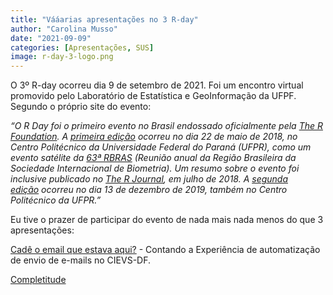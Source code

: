 ```yaml
---
title: "Vááarias apresentações no 3 R-day"
author: "Carolina Musso"
date: "2021-09-09"
categories: [Apresentações, SUS]
image: r-day-3-logo.png
---
```


O 3º R-day ocorreu dia 9 de setembro de 2021. Foi um encontro virtual promovido pelo Laboratório de Estatística e GeoInformação da UFPF. Segundo o próprio site do evento:

*"O R Day foi o primeiro evento no Brasil endossado oficialmente pela [The R Foundation](https://www.r-project.org/foundation). A [primeira edição](http://rday.leg.ufpr.br/rday2018/) ocorreu no dia 22 de maio de 2018, no Centro Politécnico da Universidade Federal do Paraná (UFPR), como um evento satélite da [63ª RBRAS](http://www.rbras.org.br/rbras63) (Reunião anual da Região Brasileira da Sociedade Internacional de Biometria). Um resumo sobre o evento foi inclusive publicado no [The R Journal](https://journal.r-project.org/archive/2018-1/rday.pdf), em julho de 2018. A [segunda edição](http://rday.leg.ufpr.br/rday2019/) ocorreu no dia 13 de dezembro de 2019, também no Centro Politécnico da UFPR."*

Eu tive o prazer de participar do evento de nada mais nada menos do que 3 apresentações:

[Cadê o email que estava aqui?](https://www.youtube.com/live/gB9f0wmdth8?feature=share) - Contando a Experiência de automatização de envio de e-mails no CIEVS-DF.

[Completitude](https://www.youtube.com/live/NuIOtZNbieY?feature=share)
